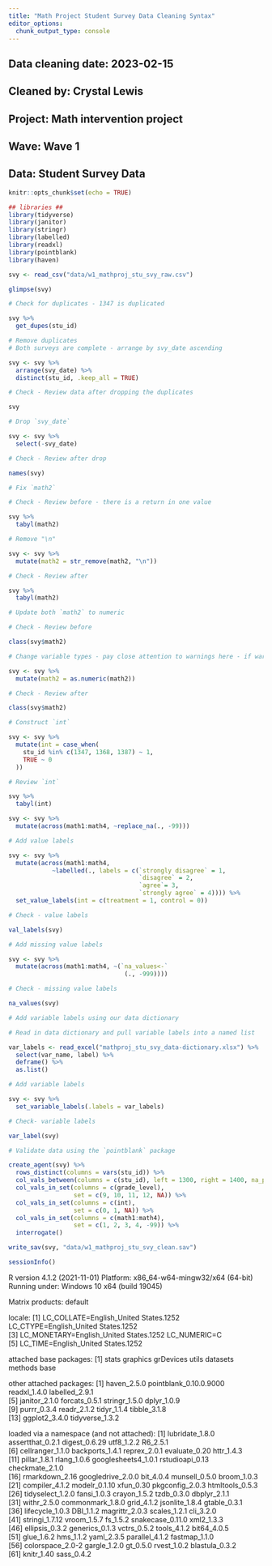 ---
title: "Math Project Student Survey Data Cleaning Syntax"
editor_options: 
  chunk_output_type: console
---

## Data cleaning date: 2023-02-15
## Cleaned by: Crystal Lewis
## Project: Math intervention project
## Wave: Wave 1
## Data: Student Survey Data

```{r setup, include=FALSE, message = FALSE, warning = FALSE}
knitr::opts_chunk$set(echo = TRUE)

## libraries ##
library(tidyverse)
library(janitor)
library(stringr)
library(labelled)
library(readxl)
library(pointblank)
library(haven)

```

```{r Read in data}

svy <- read_csv("data/w1_mathproj_stu_svy_raw.csv")

```

```{r (01) Review the data}

glimpse(svy)

```

```{r (02) Adjust cases as needed}

# Check for duplicates - 1347 is duplicated

svy %>%
  get_dupes(stu_id)

# Remove duplicates 
# Both surveys are complete - arrange by svy_date ascending

svy <- svy %>%
  arrange(svy_date) %>%
  distinct(stu_id, .keep_all = TRUE)

# Check - Review data after dropping the duplicates

svy

```

```{r (03) De-identify data}

# Drop `svy_date`

svy <- svy %>%
  select(-svy_date)

# Check - Review after drop

names(svy)

```

```{r (07) Normalize variables}

# Fix `math2`

# Check - Review before - there is a return in one value

svy %>%
  tabyl(math2)

# Remove "\n"

svy <- svy %>%
  mutate(math2 = str_remove(math2, "\n"))

# Check - Review after

svy %>%
  tabyl(math2)

```

```{r (09) Update variable types}

# Update both `math2` to numeric

# Check - Review before

class(svy$math2)

# Change variable types - pay close attention to warnings here - if warnings are thrown there may still be characters in the variable

svy <- svy %>%
  mutate(math2 = as.numeric(math2))

# Check - Review after

class(svy$math2)


```

```{r (11) Construct variables}

# Construct `int`

svy <- svy %>%
  mutate(int = case_when(
    stu_id %in% c(1347, 1368, 1387) ~ 1,
    TRUE ~ 0
  ))

# Review `int`

svy %>%
  tabyl(int)


```

```{r (12) Add missing values}

svy <- svy %>% 
  mutate(across(math1:math4, ~replace_na(., -99)))

```

```{r (13) Add metadata}

# Add value labels

svy <- svy %>% 
  mutate(across(math1:math4, 
            ~labelled(., labels = c(`strongly disagree` = 1, 
                                    `disagree` = 2, 
                                    `agree`= 3,
                                    `strongly agree` = 4)))) %>%
  set_value_labels(int = c(treatment = 1, control = 0))

# Check - value labels

val_labels(svy)

# Add missing value labels

svy <- svy %>% 
  mutate(across(math1:math4, ~(`na_values<-`
                                (., -999))))

# Check - missing value labels

na_values(svy)

# Add variable labels using our data dictionary

# Read in data dictionary and pull variable labels into a named list

var_labels <- read_excel("mathproj_stu_svy_data-dictionary.xlsx") %>%
  select(var_name, label) %>%
  deframe() %>%
  as.list()

# Add variable labels

svy <- svy %>%
  set_variable_labels(.labels = var_labels)

# Check- variable labels

var_label(svy)


```

```{r (14) Validate data}

# Validate data using the `pointblank` package

create_agent(svy) %>%
  rows_distinct(columns = vars(stu_id)) %>%
  col_vals_between(columns = c(stu_id), left = 1300, right = 1400, na_pass = TRUE) %>%
  col_vals_in_set(columns = c(grade_level), 
                  set = c(9, 10, 11, 12, NA)) %>%
  col_vals_in_set(columns = c(int),
                  set = c(0, 1, NA)) %>%
  col_vals_in_set(columns = c(math1:math4),
                  set = c(1, 2, 3, 4, -99)) %>%
  interrogate()

```

```{r Export data}

write_sav(svy, "data/w1_mathproj_stu_svy_clean.sav")

```

```{r Create session info}

sessionInfo()

```

R version 4.1.2 (2021-11-01)
Platform: x86_64-w64-mingw32/x64 (64-bit)
Running under: Windows 10 x64 (build 19045)

Matrix products: default

locale:
[1] LC_COLLATE=English_United States.1252  LC_CTYPE=English_United States.1252   
[3] LC_MONETARY=English_United States.1252 LC_NUMERIC=C                          
[5] LC_TIME=English_United States.1252    

attached base packages:
[1] stats     graphics  grDevices utils     datasets  methods   base     

other attached packages:
 [1] haven_2.5.0            pointblank_0.10.0.9000 readxl_1.4.0           labelled_2.9.1        
 [5] janitor_2.1.0          forcats_0.5.1          stringr_1.5.0          dplyr_1.0.9           
 [9] purrr_0.3.4            readr_2.1.2            tidyr_1.1.4            tibble_3.1.8          
[13] ggplot2_3.4.0          tidyverse_1.3.2       

loaded via a namespace (and not attached):
 [1] lubridate_1.8.0     assertthat_0.2.1    digest_0.6.29       utf8_1.2.2          R6_2.5.1           
 [6] cellranger_1.1.0    backports_1.4.1     reprex_2.0.1        evaluate_0.20       httr_1.4.3         
[11] pillar_1.8.1        rlang_1.0.6         googlesheets4_1.0.1 rstudioapi_0.13     checkmate_2.1.0    
[16] rmarkdown_2.16      googledrive_2.0.0   bit_4.0.4           munsell_0.5.0       broom_1.0.3        
[21] compiler_4.1.2      modelr_0.1.10       xfun_0.30           pkgconfig_2.0.3     htmltools_0.5.3    
[26] tidyselect_1.2.0    fansi_1.0.3         crayon_1.5.2        tzdb_0.3.0          dbplyr_2.1.1       
[31] withr_2.5.0         commonmark_1.8.0    grid_4.1.2          jsonlite_1.8.4      gtable_0.3.1       
[36] lifecycle_1.0.3     DBI_1.1.2           magrittr_2.0.3      scales_1.2.1        cli_3.2.0          
[41] stringi_1.7.12      vroom_1.5.7         fs_1.5.2            snakecase_0.11.0    xml2_1.3.3         
[46] ellipsis_0.3.2      generics_0.1.3      vctrs_0.5.2         tools_4.1.2         bit64_4.0.5        
[51] glue_1.6.2          hms_1.1.2           yaml_2.3.5          parallel_4.1.2      fastmap_1.1.0      
[56] colorspace_2.0-2    gargle_1.2.0        gt_0.5.0            rvest_1.0.2         blastula_0.3.2     
[61] knitr_1.40          sass_0.4.2         